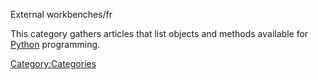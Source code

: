 External workbenches/fr{{VeryImportantMessage|(November 2018) This information may be incomplete and outdated. For the latest API, see the [https://www.freecadweb.org/api autogenerated API documentation].}}

This category gathers articles that list objects and methods available for [[Python]] programming.

[[Category:Categories]]